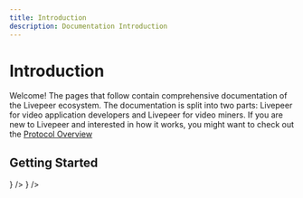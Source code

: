 ```yaml
---
title: Introduction
description: Documentation Introduction
---
```


# Introduction

Welcome! The pages that follow contain comprehensive documentation of the
Livepeer ecosystem. The documentation is split into two parts: Livepeer for
video application developers and Livepeer for video miners. If you are new to
Livepeer and interested in how it works, you might want to check out the
[Protocol Overview ](/docs/protocol/)

## Getting Started

<DocsCardsContainer>
  <DocsCard
    key={1}
    title="For Video Application Developers"
    description="Check how livepeer helps you develop video applications easily."
    href="/docs/video-application-developers"
    icon={<Icon />}
  />
  <DocsCard
    key={2}
    title="For Video Miners"
    description="Check how livepeer helps you develop video applications easily."
    href="/docs/video-miners"
    icon={<IconMine />}
  />
</DocsCardsContainer>

<DocsCardsContainer>
  <PreviousStep
    title="Getting Started"
    href="/docs/video-application-developers/getting-started"
  />
  <NextStep
    title="Overview"
    href="/docs/video-application-developers/overview"
  />
</DocsCardsContainer>
